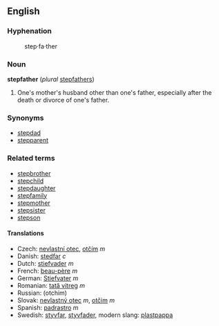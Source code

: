==English==

===Hyphenation===
:step&middot;fa&middot;ther

===Noun===
'''stepfather''' (''plural'' [[stepfathers]])

# One's mother's husband other than one's father, especially after the death or divorce of one's father.

===Synonyms===
*[[stepdad]]
*[[stepparent]]

===Related terms===
*[[stepbrother]]
*[[stepchild]]
*[[stepdaughter]]
*[[stepfamily]]
*[[stepmother]]
*[[stepsister]]
*[[stepson]]

====Translations====
*Czech: [[nevlastní otec]], [[otčím]] ''m''
*Danish: [[stedfar]] ''c''
*Dutch: [[stiefvader]] ''m''
*French: [[beau-père]] ''m''
*German: [[Stiefvater]] ''m''
*Romanian: [[tată vitreg]] ''m''
*Russian: (otchim)
*Slovak: [[nevlastný otec]] ''m'', [[otčim#Slovak|otčim]] ''m''
*Spanish: [[padrastro]] ''m''
*Swedish: [[styvfar]], [[styvfader]], modern slang: [[plastpappa]]